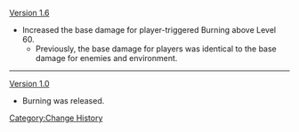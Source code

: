 [[Version 1.6]]
* Increased the base damage for player-triggered Burning above Level 60.
** Previously, the base damage for players was identical to the base damage for enemies and environment.
----
[[Version 1.0]]
* Burning was released.
<noinclude>[[Category:Change History]]</noinclude>